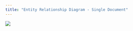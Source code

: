 ```yaml
---
title: "Entity Relationship Diagram - Single Document"
---
```


![](../images/erd-DocumentIssue.png){fig-alt="metadata stored (and sometimes rendered) with every document."}